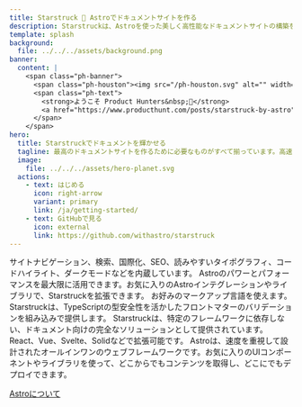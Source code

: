 ```yaml
---
title: Starstruck 🌟 Astroでドキュメントサイトを作る
description: Starstruckは、Astroを使った美しく高性能なドキュメントサイトの構築を支援します。
template: splash
background:
  file: ../../../assets/background.png
banner:
  content: |
    <span class="ph-banner">
      <span class="ph-houston"><img src="/ph-houston.svg" alt="" width="72" height="72"/></span>
      <span class="ph-text">
        <strong>ようこそ Product Hunters&nbsp;👋</strong>
        <a href="https://www.producthunt.com/posts/starstruck-by-astro">ただいまライブ中!</a>
      </span>
    </span>
hero:
  title: Starstruckでドキュメントを輝かせる
  tagline: 最高のドキュメントサイトを作るために必要なものがすべて揃っています。高速でアクセシブル、しかも使いやすさも備えます。
  image:
    file: ../../../assets/hero-planet.svg
  actions:
    - text: はじめる
      icon: right-arrow
      variant: primary
      link: /ja/getting-started/
    - text: GitHubで見る
      icon: external
      link: https://github.com/withastro/starstruck
---
```



<CardGrid stagger>
	<Card title="心躍るドキュメント" icon="open-book">
		サイトナビゲーション、検索、国際化、SEO、読みやすいタイポグラフィ、コードハイライト、ダークモードなどを内蔵しています。
	</Card>
	<Card title="Astro製" icon="rocket">
		Astroのパワーとパフォーマンスを最大限に活用できます。お気に入りのAstroインテグレーションやライブラリで、Starstruckを拡張できます。
	</Card>
	<Card title="Markdown、Markdoc、MDX" icon="document">
		お好みのマークアップ言語を使えます。Starstruckは、TypeScriptの型安全性を活かしたフロントマターのバリデーションを組み込みで提供します。
	</Card>
	<Card title="独自のUIコンポーネントの利用" icon="puzzle">
		Starstruckは、特定のフレームワークに依存しない、ドキュメント向けの完全なソリューションとして提供されています。React、Vue、Svelte、Solidなどで拡張可能です。
	</Card>
</CardGrid>

<AboutAstro title="提供:">
Astroは、速度を重視して設計されたオールインワンのウェブフレームワークです。お気に入りのUIコンポーネントやライブラリを使って、どこからでもコンテンツを取得し、どこにでもデプロイできます。

[Astroについて](https://astro.build/)

</AboutAstro>

